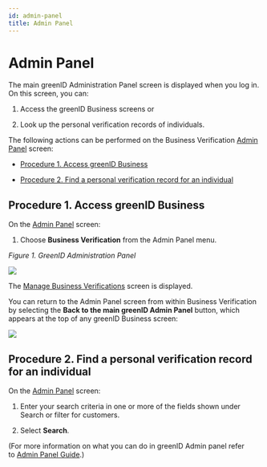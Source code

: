 ```yaml
---
id: admin-panel
title: Admin Panel
---
```


# Admin Panel

The main greenID Administration Panel screen is displayed when you log in. On this screen, you can:

1. Access the greenID Business screens or

2. Look up the personal verification records of individuals.

The following actions can be performed on the Business Verification [Admin Panel](https://vixverify.atlassian.net/wiki/spaces/GREEN/pages/491520911/Admin+Panel) screen:



- [Procedure 1. Access greenID Business](https://vixverify.atlassian.net/wiki/spaces/GREEN/pages/491520911/Admin+Panel#AdminPanel-Procedure1.AccessgreenIDBusiness)

- [Procedure 2. Find a personal verification record for an individual](https://vixverify.atlassian.net/wiki/spaces/GREEN/pages/491520911/Admin+Panel#AdminPanel-Procedure2.Findapersonalverificationrecordforanindividual)

## Procedure 1. Access greenID Business

On the [Admin Panel](https://vixverify.atlassian.net/wiki/spaces/GREEN/pages/491520911/Admin+Panel) screen:

1. Choose **Business Verification** from the Admin Panel menu.

*Figure 1. GreenID Administration Panel*

![](/img/bus-admin-panel.webp)



The [Manage Business Verifications](https://vixverify.atlassian.net/wiki/spaces/GREEN/pages/492470563/Manage+Business+Verifications) screen is displayed.

You can return to the Admin Panel screen from within Business Verification by selecting the **Back to the main greenID Admin Panel** button, which appears at the top of any greenID Business screen:

![](/img/bus-verification.webp)

## Procedure 2. Find a personal verification record for an individual

On the [Admin Panel](https://vixverify.atlassian.net/wiki/spaces/GREEN/pages/491520911/Admin+Panel) screen:

1. Enter your search criteria in one or more of the fields shown under Search or filter for customers.

2. Select **Search**.

(For more information on what you can do in greenID Admin panel refer to [Admin Panel Guide](https://vixverify.atlassian.net/wiki/spaces/GREEN/pages/14286881/Admin+Panel+Guide).)
